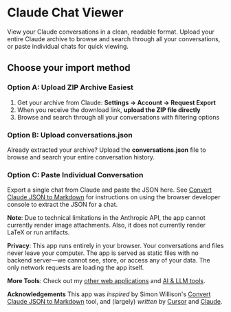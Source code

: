 # Claude Chat Viewer

View your Claude conversations in a clean, readable format. Upload your entire Claude archive to browse and search through all your conversations, or paste individual chats for quick viewing.

## Choose your import method

### Option A: Upload ZIP Archive <span className="easiest-badge">Easiest</span>
1. Get your archive from Claude: **Settings → Account → Request Export**
2. When you receive the download link, **upload the ZIP file directly**
3. Browse and search through all your conversations with filtering options

### Option B: Upload conversations.json
Already extracted your archive? Upload the **conversations.json** file to browse and search your entire conversation history.

### Option C: Paste Individual Conversation
Export a single chat from Claude and paste the JSON here.
See [Convert Claude JSON to Markdown] for instructions on using the browser developer console to extract the JSON for a chat.

**Note**: Due to technical limitations in the Anthropic API, the app cannot
currently render image attachments. Also, it does not currently render LaTeX or
run artifacts.

**Privacy**: This app runs entirely in your browser. Your conversations and files never leave your computer. The app is served as static files with no backend server—we cannot see, store, or access any of your data. The only network requests are loading the app itself.

**More Tools**: Check out my [other web applications](https://osteele.com/software/web-apps/) and [AI & LLM tools](https://osteele.com/topics/ai).

**Acknowledgements** This app was *inspired* by Simon Willison's [Convert Claude JSON to Markdown]
tool, and (largely) *written* by [Cursor](https://cursor.com) and
[Claude](https://anthropic.com).

[Convert Claude JSON to Markdown]: https://observablehq.com/@simonw/convert-claude-json-to-markdown
